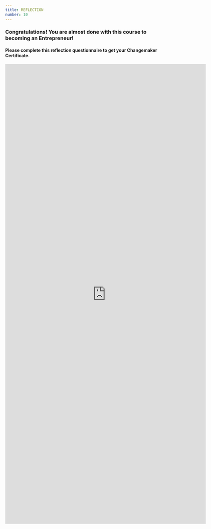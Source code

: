 ```yaml
---
title: REFLECTION
number: 10
---
```


### Congratulations! You are almost done with this course to becoming an Entrepreneur!

####  Please complete this reflection questionnaire to get your Changemaker Certificate.


<iframe src="https://docs.google.com/forms/d/e/1FAIpQLSdzMnCU-eeU4mRmQvJLVAwigtkh256jC9ppi2Ep7ub2NRwcOg/viewform?embedded=true" width="640" height="1467" frameborder="0" marginheight="0" marginwidth="0">Loading…</iframe>